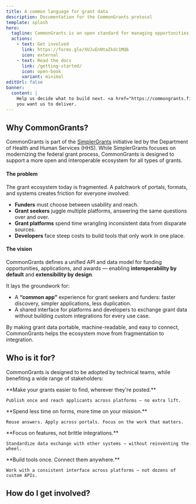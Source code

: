 ```yaml
---
title: A common language for grant data
description: Documentation for the CommonGrants protocol
template: splash
hero:
  tagline: CommonGrants is an open standard for managing opportunities, applications, and awards across grant platforms.
  actions:
    - text: Get involved
      link: https://forms.gle/XUJuEnNtaZkdc1MQ6
      icon: external
    - text: Read the docs
      link: /getting-started/
      icon: open-book
      variant: minimal
editUrl: false
banner:
  content: |
    Help us decide what to build next. <a href="https://commongrants.fider.io">Vote for the features</a> 
    you want us to deliver.
---
```



## Why CommonGrants?

CommonGrants is part of the [SimplerGrants](https://simpler.grants.gov/) initiative led by the Department of Health and Human Services (HHS). While SimplerGrants focuses on modernizing the federal grant process, CommonGrants is designed to support a more open and interoperable ecosystem for all types of grants.

#### The problem

The grant ecosystem today is fragmented. A patchwork of portals, formats, and systems creates friction for everyone involved:

- **Funders** must choose between usability and reach.
- **Grant seekers** juggle multiple platforms, answering the same questions over and over.
- **Grant platforms** spend time wrangling inconsistent data from disparate sources.
- **Developers** face steep costs to build tools that only work in one place.

#### The vision

CommonGrants defines a unified API and data model for funding opportunities, applications, and awards — enabling **interoperability by default** and **extensibility by design**.

It lays the groundwork for:

- A **“common app”** experience for grant seekers and funders: faster discovery, simpler applications, less duplication.
- A shared interface for platforms and developers to exchange grant data without building custom integrations for every use case.

By making grant data portable, machine-readable, and easy to connect, CommonGrants helps the ecosystem move from fragmentation to integration.

<LinkCard
  href="/about/"
  title="Learn more"
  description="Explore how CommonGrants is working to make this vision a reality."
/>

## Who is it for?

CommonGrants is designed to be adopted by technical teams, while benefiting a wide range of stakeholders:

<CardGrid>
  <Card title="Funders">
    **Make your grants easier to find, wherever they're posted.**

    Publish once and reach applicants across platforms — no extra lift.

  </Card>
  <Card title="Grant seekers">
    **Spend less time on forms, more time on your mission.**

    Reuse answers. Apply across portals. Focus on the work that matters.

  </Card>
  <Card title="Grant platforms">
    **Focus on features, not brittle integrations.**

    Standardize data exchange with other systems — without reinventing the wheel.

  </Card>
  <Card title="Developers">
    **Build tools once. Connect them anywhere.**

    Work with a consistent interface across platforms — not dozens of custom APIs.

  </Card>
</CardGrid>

## How do I get involved?

<CardGrid>
  <LinkCard
    title="Get started"
    href="/getting-started/"
    description="Learn how to define a CommonGrants API using TypeSpec."
  />
  <LinkCard
    title="View the API docs"
    href="/protocol/api-docs/"
    description="Browse the API endpoints supported by the protocol."
  />
  <LinkCard
    title="Explore the spec"
    href="/protocol/specification/"
    description="Deep dive into the technical specification."
  />
  <LinkCard
    title="Share your thoughts"
    href="/governance/rfc/"
    description="Help us make the protocol easier to use and adopt."
  />
</CardGrid>
